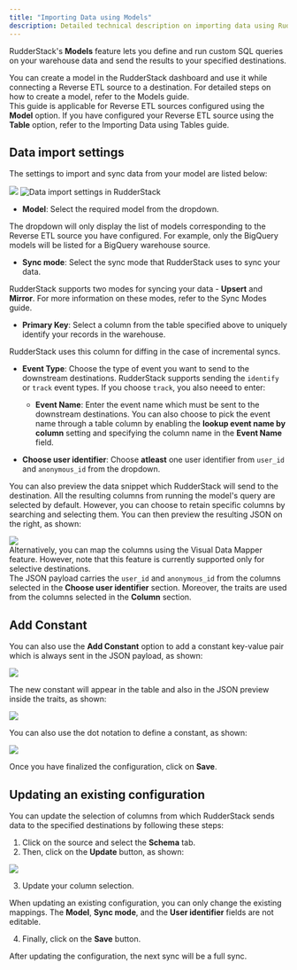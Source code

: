 ```yaml
---
title: "Importing Data using Models"
description: Detailed technical description on importing data using RudderStack’s Models feature.
---
```


RudderStack's **Models** feature lets you define and run custom SQL queries on your warehouse data and send the results to your specified destinations.

<div class="infoBlock">
You can create a model in the RudderStack dashboard and use it while connecting a Reverse ETL source to a destination. For detailed steps on how to create a model, refer to the <Link to="/sources/reverse-etl/features/models/">Models</Link> guide.
</div>

<div class="infoBlock">
This guide is applicable for Reverse ETL sources configured using the <strong>Model</strong> option. If you have configured your Reverse ETL source using the <strong>Table</strong> option, refer to the <Link to="/sources/reverse-etl/common-settings/importing-data-using-tables/">Importing Data using Tables</Link> guide.
</div>

## Data import settings

The settings to import and sync data from your model are listed below:

<img src="../../../assets/warehouse-actions-sources/models-name-enter.png" />
<img src="../../../assets/warehouse-actions-sources/data-import-settings-3.png" alt="Data import settings in RudderStack" />

- **Model**: Select the required model from the dropdown. 

<div class="infoBlock">
The dropdown will only display the list of models corresponding to the Reverse ETL source you have configured. For example, only the BigQuery models will be listed for a BigQuery warehouse source.
</div>

- **Sync mode**: Select the sync mode that RudderStack uses to sync your data.

<div class="infoBlock">
RudderStack supports two modes for syncing your data - <strong>Upsert</strong> and <strong>Mirror</strong>. For more information on these modes, refer to the <Link to="/sources/reverse-etl/common-settings/sync-modes/">Sync Modes</Link> guide.
</div>

- **Primary Key**: Select a column from the table specified above to uniquely identify your records in the warehouse.

<div class="infoBlock">
RudderStack uses this column for diffing in the case of incremental syncs.
</div>

- **Event Type**: Choose the type of event you want to send to the downstream destinations. RudderStack supports sending the `identify` or `track` event types. If you choose `track`, you also neeed to enter:
    - **Event Name**: Enter the event name which must be sent to the downstream destinations. You can also choose to pick the event name through a table column by enabling the **lookup event name by column** setting and specifying the column name in the **Event Name** field.

- **Choose user identifier**: Choose **atleast** one user identifier from `user_id` and `anonymous_id` from the dropdown. 

You can also preview the data snippet which RudderStack will send to the destination. All the resulting columns from running the model's query are selected by default. However, you can choose to retain specific columns by searching and selecting them. You can then preview the resulting JSON on the right, as shown:

<img src="../../../assets/warehouse-actions-sources/models-data-snippet.png" />

<div class="infoBlock">
Alternatively, you can map the columns using the <Link to="/sources/reverse-etl/features/visual-data-mapper/">Visual Data Mapper</Link> feature. However, note that this feature is currently supported only for selective destinations.
</div>

<div class="infoBlock">
The JSON payload carries the <code class="inline-code">user_id</code> and <code class="inline-code">anonymous_id</code> from the columns selected in the <strong>Choose user identifier</strong> section. Moreover, the traits are used from the columns selected in the <strong>Column</strong> section.
</div>

## Add Constant

You can also use the **Add Constant** option to add a constant key-value pair which is always sent in the JSON payload, as shown:

<img src="../../../assets/warehouse-actions-sources/add-constant.png" />

The new constant will appear in the table and also in the JSON preview inside the traits, as shown:

<img src="../../../assets/warehouse-actions-sources/add-constant-in-json.png" />

You can also use the dot notation to define a constant, as shown:

<img src="../../../assets/warehouse-actions-sources/dot-notation-constant.png" />

Once you have finalized the configuration, click on **Save**.

## Updating an existing configuration 

You can update the selection of columns from which RudderStack sends data to the specified destinations by following these steps:

1. Click on the source and select the **Schema** tab.
2. Then, click on the **Update** button, as shown:

<img src="../../../assets/warehouse-actions-sources/update-table-selection.png" />

3. Update your column selection.

<div class="warningBlock">

When updating an existing configuration, you can only change the existing mappings. The <strong>Model</strong>, <strong>Sync mode</strong>, and the <strong>User identifier</strong> fields are not editable. 
</div>

4. Finally, click on the **Save** button.

<div class="infoBlock">

After updating the configuration, the next sync will be a full sync.
</div>



